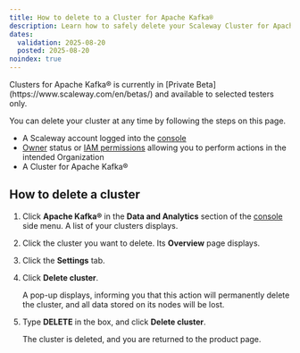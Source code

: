 ```yaml
---
title: How to delete to a Cluster for Apache Kafka®
description: Learn how to safely delete your Scaleway Cluster for Apache Kafka® with Scaleway in just a few clicks.
dates:
  validation: 2025-08-20
  posted: 2025-08-20
noindex: true
---
```


<Message type="note">
Clusters for Apache Kafka® is currently in [Private Beta](https://www.scaleway.com/en/betas/) and available to selected testers only.
</Message>

You can delete your cluster at any time by following the steps on this page.

<Requirements />

  - A Scaleway account logged into the [console](https://console.scaleway.com)
  - [Owner](/iam/concepts/#owner) status or [IAM permissions](/iam/concepts/#permission) allowing you to perform actions in the intended Organization
  - A Cluster for Apache Kafka®

## How to delete a cluster

1. Click **Apache Kafka®** in the **Data and Analytics** section of the [console](https://console.scaleway.com/) side menu. A list of your clusters displays.

2. Click the cluster you want to delete. Its **Overview** page displays.

3. Click the **Settings** tab.

4. Click **Delete cluster**.

    A pop-up displays, informing you that this action will permanently delete the cluster, and all data stored on its nodes will be lost.

5. Type **DELETE** in the box, and click **Delete cluster**.

    The cluster is deleted, and you are returned to the product page.